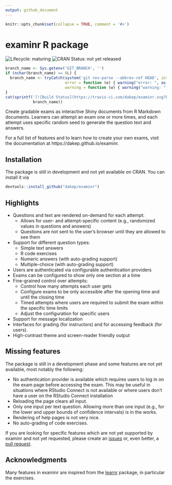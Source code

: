 ```yaml
---
output: github_document
---
```

```r
knitr::opts_chunk$set(collapse = TRUE, comment = '#>')
```

# examinr R package

<!-- begin badges -->

<!-- [![CRAN\_Status\_Badge](https://www.r-pkg.org/badges/version/examinr)](https://CRAN.R-project.org/package=examinr) -->
![Lifecycle: maturing](https://img.shields.io/badge/lifecycle-maturing-blue.svg)
![CRAN Status: not yet released](https://img.shields.io/badge/CRAN-not%20yet%20released-red.svg)
```r
branch_name <- Sys.getenv('GIT_BRANCH', '')
if (nchar(branch_name) == 0L) {
  branch_name <- tryCatch(system('git rev-parse --abbrev-ref HEAD', intern = TRUE),
                          error = function (e) { warning("error: ", as.character(e));  return('master') },
                          warning = function (w) { warning("warning: ", as.character(w)); return('master') })
}
cat(sprintf('[![Build Status](https://travis-ci.com/dakep/examinr.svg?branch=%s)](https://travis-ci.com/dakep/examinr)',
            branch_name))
```
<!-- end badges -->

Create gradable exams as interactive Shiny documents from R Markdown documents.
Learners can attempt an exam one or more times, and each attempt uses specific random seed to generate the question text and answers.

For a full list of features and to learn how to create your own exams, visit the documentation at https://dakep.github.io/examinr.

## Installation

The package is still in development and not yet available on CRAN.
You can install it via

```r
devtools::install_github("dakep/examinr")
```

## Highlights

- Questions and text are rendered on-demand for each attempt:
  * Allows for user- and attempt-specific content (e.g., randomized values in questions and answers)
  * Questions are not sent to the user's browser until they are allowed to see them
- Support for different question types:
  * Simple text answers
  * R code exercises
  * Numeric answers (with auto-grading support)
  * Multiple-choice (with auto-grading support)
- Users are authenticated via configurable authentication providers
- Exams can be configured to show only one section at a time
- Fine-grained control over attempts:
  * Control how many attempts each user gets
  * Configure exams to be only accessible after the opening time and until the closing time
  * Timed attempts where users are required to submit the exam within the specific time limits
  * Adjust the configuration for specific users
- Support for message localization
- Interfaces for grading (for instructors) and for accessing feedback (for users).
- High-contrast theme and screen-reader friendly output

## Missing features

The package is still in a development phase and some features are not yet available, most notably the following:

- No authentication provider is available which requires users to log in on the exam page before accessing the exam.
  This may be useful in situations where RStudio Connect is not available or where users don't have a user on the RStudio Connect installation
- Reloading the page clears all input.
- Only one input per text question. Allowing more than one input (e.g., for the lower and upper bounds of confidence intervals) is in the works.
- Rendering of help pages is not very nice.
- No auto-grading of code exercises.

If you are looking for specific features which are not yet supported by examinr and not yet requested, please create an [issues](https://github.com/dakep/examinr/issues) or, even better, a [pull request](https://github.com/dakep/examinr/pulls).

## Acknowledgments

Many features in examinr are inspired from the [learnr](https://github.com/rstudio/learnr) package, in particular the exercises.

